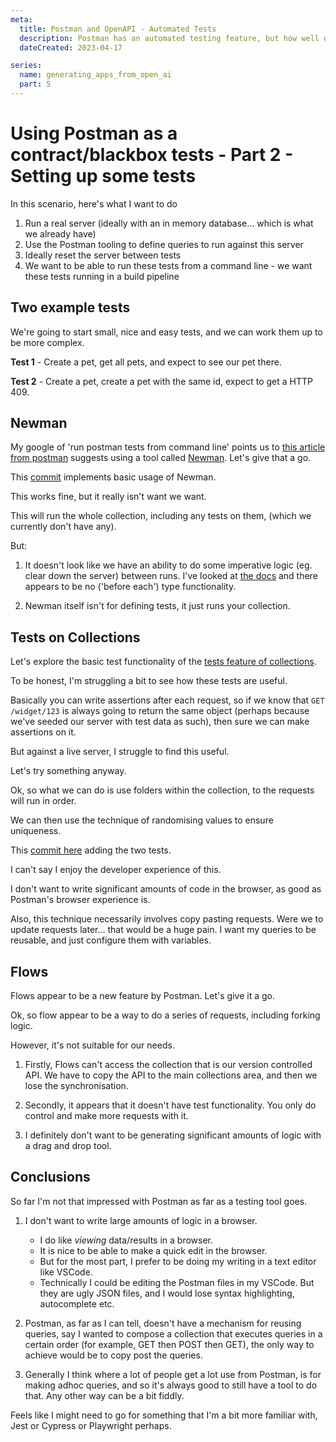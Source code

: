 ```yaml
---
meta:
  title: Postman and OpenAPI - Automated Tests
  description: Postman has an automated testing feature, but how well does it work?
  dateCreated: 2023-04-17

series: 
  name: generating_apps_from_open_ai
  part: 5
---
```




# Using Postman as a contract/blackbox tests - Part 2 - Setting up some tests 

In this scenario, here's what I want to do

1. Run a real server (ideally with an in memory database... which is what we already have)
2. Use the Postman tooling to define queries to run against this server
3. Ideally reset the server between tests 
4. We want to be able to run these tests from a command line - we want these tests running in a build pipeline

## Two example tests 

We're going to start small, nice and easy tests, and we can work them up to be more complex. 

**Test 1** - Create a pet, get all pets, and expect to see our pet there. 

**Test 2** - Create a pet, create a pet with the same id, expect to get a HTTP 409. 

## Newman

My google of 'run postman tests from command line' points us to [this article from postman](https://learning.postman.com/docs/collections/using-newman-cli/command-line-integration-with-newman/) suggests using a tool called [Newman](https://learning.postman.com/docs/collections/using-newman-cli/installing-running-newman/). Let's give that a go. 

This [commit](https://github.com/dwjohnston/open-api-go-and-typescript/commit/5ce51db21ef0c5657e25d34fa624a2b735b22efe) implements basic usage of Newman. 

This works fine, but it really isn't want we want. 

This will run the whole collection, including any tests on them, (which we currently don't have any). 

But: 

1. It doesn't look like we have an ability to do some imperative logic (eg. clear down the server) between runs. I've looked at [the docs](https://github.com/postmanlabs/newman#newmanrunoptions-object--callback-function--run-eventemitter) and there appears to be no ('before each') type functionality. 

2. Newman itself isn't for defining tests, it just runs your collection. 


## Tests on Collections 

Let's explore the basic test functionality of the [tests feature of collections](https://learning.postman.com/docs/writing-scripts/test-scripts/). 

To be honest, I'm struggling a bit to see how these tests are useful. 

Basically you can write assertions after each request, so if we know that `GET /widget/123` is always going to return the same object (perhaps because we've seeded our server with test data as such), then sure we can make assertions on it. 

But against a live server, I struggle to find this useful. 

Let's try something anyway. 

Ok, so what we can do is use folders within the collection, to the requests will run in order. 

We can then use the technique of randomising values to ensure uniqueness. 

This [commit here](https://github.com/dwjohnston/open-api-go-and-typescript/commit/072fc0e079c2b4cead06be0868d3b9597d4d9cf3) adding the two tests. 

I can't say I enjoy the developer experience of this. 

I don't want to write significant amounts of code in the browser, as good as Postman's browser experience is.

Also, this technique necessarily involves copy pasting requests. Were we to update requests later... that would be a huge pain. I want my queries to be reusable, and just configure them with variables. 

## Flows 

Flows appear to be a new feature by Postman. Let's give it a go. 

Ok, so flow appear to be a way to do a series of requests, including forking logic. 

However, it's not suitable for our needs. 

1. Firstly, Flows can't access the collection that is our version controlled API. We have to copy the API to the main collections area, and then we lose the synchronisation. 

2. Secondly, it appears that it doesn't have test functionality. You only do control and make more requests with it. 

3. I definitely don't want to be generating significant amounts of logic with a drag and drop tool.

## Conclusions 

So far I'm not that impressed with Postman as far as a testing tool goes.

1. I don't want to write large amounts of logic in a browser. 
   - I do like _viewing_ data/results in a browser. 
   - It is nice to be able to make a quick edit in the browser.
   - But for the most part, I prefer to be doing my writing in a text editor like VSCode. 
   - Technically I could be editing the Postman files in my VSCode. But they are ugly JSON files, and I would lose syntax highlighting, autocomplete etc. 

2. Postman, as far as I can tell, doesn't have a mechanism for reusing queries, say I wanted to compose a collection that executes queries in a certain order (for example, GET then POST then GET), the only way to achieve would be to copy post the queries. 

3. Generally I think where a lot of people get a lot use from Postman, is for making adhoc queries, and so it's always good to still have a tool to do that. Any other way can be a bit fiddly.

Feels like I might need to go for something that I'm a bit more familiar with, Jest or Cypress or Playwright perhaps. 













